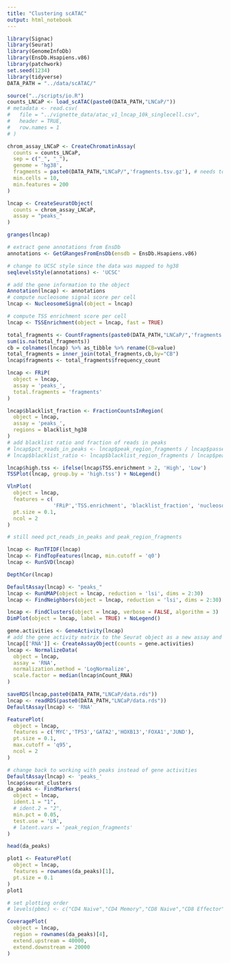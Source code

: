 ```yaml
---
title: "Clustering scATAC"
output: html_notebook
---
```


```r
library(Signac)
library(Seurat)
library(GenomeInfoDb)
library(EnsDb.Hsapiens.v86)
library(patchwork)
set.seed(1234)
library(tidyverse)
DATA_PATH = "../data/scATAC/"
```

```r
source("../scripts/io.R")
counts_LNCaP <- load_scATAC(paste0(DATA_PATH,"LNCaP/"))
# metadata <- read.csv(
#   file = "../vignette_data/atac_v1_lncap_10k_singlecell.csv",
#   header = TRUE,
#   row.names = 1
# )

chrom_assay_LNCaP <- CreateChromatinAssay(
  counts = counts_LNCaP,
  sep = c("_", "_"),
  genome = 'hg38',
  fragments = paste0(DATA_PATH,"LNCaP/",'fragments.tsv.gz'), # needs to be tabix-indexed!
  min.cells = 10,
  min.features = 200
)

lncap <- CreateSeuratObject(
  counts = chrom_assay_LNCaP,
  assay = "peaks_"
)

granges(lncap)
```

```r
# extract gene annotations from EnsDb
annotations <- GetGRangesFromEnsDb(ensdb = EnsDb.Hsapiens.v86)

# change to UCSC style since the data was mapped to hg38
seqlevelsStyle(annotations) <- 'UCSC'

# add the gene information to the object
Annotation(lncap) <- annotations
# compute nucleosome signal score per cell
lncap <- NucleosomeSignal(object = lncap)

# compute TSS enrichment score per cell
lncap <- TSSEnrichment(object = lncap, fast = TRUE)

total_fragments <- CountFragments(paste0(DATA_PATH,"LNCaP/",'fragments.tsv.gz'))
sum(is.na(total_fragments))
cb = colnames(lncap) %>% as_tibble %>% rename(CB=value)
total_fragments = inner_join(total_fragments,cb,by="CB")
lncap$fragments <- total_fragments$frequency_count

lncap <- FRiP(
  object = lncap,
  assay = 'peaks_',
  total.fragments = 'fragments'
)

lncap$blacklist_fraction <- FractionCountsInRegion(
  object = lncap, 
  assay = 'peaks_',
  regions = blacklist_hg38
)
# add blacklist ratio and fraction of reads in peaks
# lncap$pct_reads_in_peaks <- lncap$peak_region_fragments / lncap$passed_filters * 100
# lncap$blacklist_ratio <- lncap$blacklist_region_fragments / lncap$peak_region_fragments

lncap$high.tss <- ifelse(lncap$TSS.enrichment > 2, 'High', 'Low')
TSSPlot(lncap, group.by = 'high.tss') + NoLegend()

VlnPlot(
  object = lncap,
  features = c(
               'FRiP','TSS.enrichment', 'blacklist_fraction', 'nucleosome_signal'),
  pt.size = 0.1,
  ncol = 2
)

# still need pct_reads_in_peaks and peak_region_fragments

```

```r
lncap <- RunTFIDF(lncap)
lncap <- FindTopFeatures(lncap, min.cutoff = 'q0')
lncap <- RunSVD(lncap)

DepthCor(lncap)
```

```r
DefaultAssay(lncap) <- "peaks_"
lncap <- RunUMAP(object = lncap, reduction = 'lsi', dims = 2:30)
lncap <- FindNeighbors(object = lncap, reduction = 'lsi', dims = 2:30)

lncap <- FindClusters(object = lncap, verbose = FALSE, algorithm = 3)
DimPlot(object = lncap, label = TRUE) + NoLegend()
```

```r
gene.activities <- GeneActivity(lncap)
# add the gene activity matrix to the Seurat object as a new assay and normalize it
lncap[['RNA']] <- CreateAssayObject(counts = gene.activities)
lncap <- NormalizeData(
  object = lncap,
  assay = 'RNA',
  normalization.method = 'LogNormalize',
  scale.factor = median(lncap$nCount_RNA)
)

saveRDS(lncap,paste0(DATA_PATH,"LNCaP/data.rds"))
lncap <- readRDS(paste0(DATA_PATH,"LNCaP/data.rds"))
DefaultAssay(lncap) <- 'RNA'

FeaturePlot(
  object = lncap,
  features = c('MYC','TP53','GATA2','HOXB13','FOXA1','JUND'),
  pt.size = 0.1,
  max.cutoff = 'q95',
  ncol = 2
)
```

```r
# change back to working with peaks instead of gene activities
DefaultAssay(lncap) <- 'peaks_'
lncap$seurat_clusters
da_peaks <- FindMarkers(
  object = lncap,
  ident.1 = "1",
  # ident.2 = "2",
  min.pct = 0.05,
  test.use = 'LR',
  # latent.vars = 'peak_region_fragments'
)

head(da_peaks)

plot1 <- FeaturePlot(
  object = lncap,
  features = rownames(da_peaks)[1],
  pt.size = 0.1
)
plot1
```

```r
# set plotting order
# levels(pbmc) <- c("CD4 Naive","CD4 Memory","CD8 Naive","CD8 Effector","DN T","NK CD56bright","NK CD56Dim","pre-B",'pro-B',"pDC","DC","CD14 Mono",'CD16 Mono')

CoveragePlot(
  object = lncap,
  region = rownames(da_peaks)[4],
  extend.upstream = 40000,
  extend.downstream = 20000
)
```
